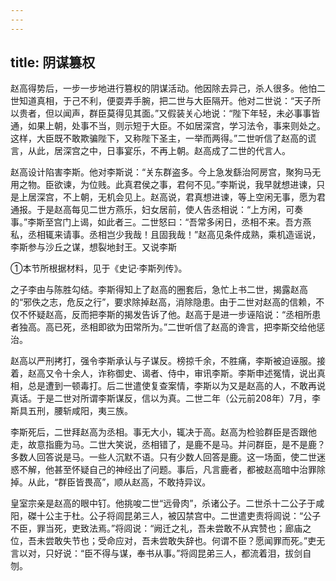 ```yaml
---
---
---
```

title: 阴谋篡权
---



赵高得势后，一步一步地进行篡权的阴谋活动。他因除去异己，杀人很多。他怕二世知道真相，于己不利，便耍弄手腕，把二世与大臣隔开。他对二世说：“天子所以贵者，但以闻声，群臣莫得见其面。”又假装关心地说：“陛下年轻，未必事事皆通，如果上朝，处事不当，则示短于大臣。不如居深宫，学习法令，事来则处之。这样，大臣既不敢欺骗陛下，又称陛下圣主，一举而两得。”二世听信了赵高的谎言，从此，居深宫之中，日事宴乐，不再上朝。赵高成了二世的代言人。

赵高设计陷害李斯。他对李斯说：“关东群盗多。今上急发繇治阿房宫，聚狗马无用之物。臣欲谏，为位贱。此真君侯之事，君何不见。”李斯说，我早就想进谏，只是上居深宫，不上朝，无机会见上。赵高说，君真想进谏，等上空闲无事，愿为君通报。于是赵高每见二世方燕乐，妇女居前，使人告丞相说：“上方闲，可奏事。”李斯至宫门上谒，如此者三。二世怒曰：“吾常多闲日，丞相不来。吾方燕私，丞相辄来请事。丞相岂少我哉！且固我哉！”赵高见条件成熟，乘机造谣说，李斯参与沙丘之谋，想裂地封王。又说李斯

①本节所根据材料，见于《史记·李斯列传》。

之子李由与陈胜勾结。李斯得知上了赵高的圈套后，急忙上书二世，揭露赵高的“邪佚之志，危反之行”，要求除掉赵高，消除隐患。由于二世对赵高的信赖，不仅不怀疑赵高，反而把李斯的揭发告诉了他。赵高于是进一步诬陷说：“丞相所患者独高。高已死，丞相即欲为田常所为。”二世听信了赵高的谗言，把李斯交给他惩治。

赵高以严刑拷打，强令李斯承认与子谋反。榜掠千余，不胜痛，李斯被迫诬服。接着，赵高又令十余人，诈称御史、谒者、侍中，审讯李斯。李斯申述冤情，说出真相，总是遭到一顿毒打。后二世遣使复查案情，李斯以为又是赵高的人，不敢再说真话。于是二世对所谓李斯谋反，信以为真。二世二年（公元前208年）7月，李斯具五刑，腰斩咸阳，夷三族。

李斯死后，二世拜赵高为丞相。事无大小，辄决于高。赵高为检验群臣是否跟他走，故意指鹿为马。二世大笑说，丞相错了，是鹿不是马。并问群臣，是不是鹿？多数人回答说是马。一些人沉默不语。只有少数人回答是鹿。这一场面，使二世迷惑不解，他甚至怀疑自己的神经出了问题。事后，凡言鹿者，都被赵高暗中治罪除掉。从此，“群臣皆畏高”，顺从赵高，不敢持异议。

皇室宗亲是赵高的眼中钉。他挑唆二世“远骨肉”，杀诸公子。二世杀十二公子于咸阳，磔十公主于杜。公子将闾昆弟三人，被囚禁宫中。二世遣吏责将闾说：“公子不臣，罪当死，吏致法焉。”将闾说：“阙迁之礼，吾未尝敢不从宾赞也；廊庙之位，吾未尝敢失节也；受命应对，吾未尝敢失辞也。何谓不臣？愿闻罪而死。”吏无言以对，只好说：“臣不得与谋，奉书从事。”将闾昆弟三人，都流着泪，拔剑自刎。